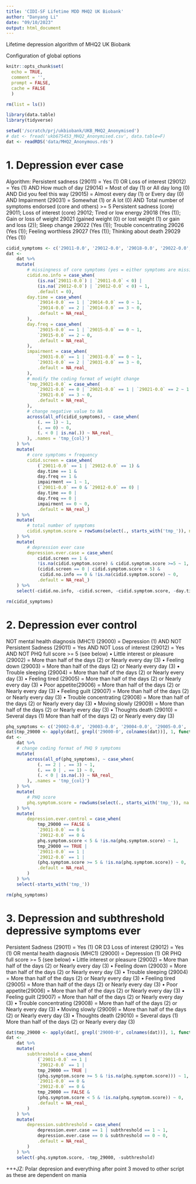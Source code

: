 ```yaml
---
title: 'CIDI-SF Lifetime MDD MHQ2 UK Biobank'
author: "Danyang Li"
date: "09/10/2023"
output: html_document
---
```

Lifetime depression algorithm of MHQ2 UK Biobank 

Configuration of global options 
```r
knitr::opts_chunk$set(
  echo = TRUE,
  comment = '',
  prompt = FALSE,
  cache = FALSE
  )
```

```r
rm(list = ls())
```

```r
library(data.table)
library(tidyverse)
```

```r
setwd('/scratch/prj/ukbiobank/UKB_MHQ2_Anonymised')
# dat <- fread('ukb675453_MHQ2_Anonymised.csv', data.table=F)
dat <- readRDS('data/MHQ2_Anonymous.rds')
```

# 1. Depression ever case
Algorithm: 
Persistent sadness (29011) = Yes (1) OR Loss of interest (29012) = Yes (1)
AND
How much of day (29014) = Most of day (1) or All day long (0)  
AND
Did you feel this way (29015) = Almost every day (1) or Every day (0)
AND
Impairment (29031) = Somewhat (1) or A lot (0)
AND
Total number of symptoms endorsed (core and others) >= 5
Persistent sadness (core) 29011; 
Loss of interest (core) 29012; 
Tired or low energy 29018 (Yes (1)); 
Gain or loss of weight 29021 (gained weight (0) or lost weight (1) or gain and loss (2)); 
Sleep change 29022 (Yes (1)); 
Trouble concentrating 29026 (Yes (1)); 
Feeling worthless 29027 (Yes (1)); 
Thinking about death 29029 (Yes (1))
```r

cidid_symptoms <- c('29011-0.0', '29012-0.0', '29018-0.0', '29022-0.0', '29026-0.0', '29027-0.0', '29029-0.0')
dat <- 
    dat %>% 
    mutate(
        # missingness of core symptoms (yes = either symptoms are missing)
        cidid.no.info = case_when(
            (is.na(`29011-0.0`) | `29011-0.0` < 0) |
            (is.na(`29012-0.0`) | `29012-0.0` < 0) ~ 1,
            .default = 0),  
        day.time = case_when(
            `29014-0.0` == 1 | `29014-0.0` == 0 ~ 1,
            `29014-0.0` == 2 | `29014-0.0` == 3 ~ 0,
            .default = NA_real_
        ),
        day.freq = case_when(
            `29015-0.0` == 1 | `29015-0.0` == 0 ~ 1,
            `29015-0.0` == 2 ~ 0,
            .default = NA_real_
        ),
        impairment = case_when(
            `29031-0.0` == 1 | `29031-0.0` == 0 ~ 1,
            `29031-0.0` == 2 | `29031-0.0` == 3 ~ 0,
            .default = NA_real_
        ),
        # modify the coding format of weight change 
        `tmp_29021-0.0` = case_when(
            `29021-0.0` == 0 | `29021-0.0` == 1 | `29021-0.0` == 2 ~ 1,
            `29021-0.0` == 3 ~ 0,
            .default = NA_real_
        ),
        # change negative value to NA
        across(all_of(cidid_symptoms), ~ case_when(
            (. == 1) ~ 1,
            (. == 0) ~ 0,
            (. < 0 | is.na(.)) ~ NA_real_
        ), .names = 'tmp_{col}')
    ) %>% 
    mutate(
        # core symptoms + frequency
        cidid.screen = case_when(
            (`29011-0.0` == 1 | `29012-0.0` == 1) &
            day.time == 1 &
            day.freq == 1 &
            impairment == 1 ~ 1,
            (`29011-0.0` == 0 & `29012-0.0` == 0) | 
            day.time == 0 |
            day.freq == 0 | 
            impairment == 0 ~ 0,
            .default = NA_real_) 
    ) %>%
    mutate(
        # total number of symptoms
        cidid.symptom.score = rowSums(select(., starts_with('tmp_')), na.rm = TRUE) * NA_real_^(rowSums(!is.na(select(., starts_with('tmp_')))) == 0) # anything ^ 0 equals 1, show NA if all items are missing
    ) %>% 
    mutate(
        # depression ever case
        depression.ever.case = case_when(
            cidid.screen == 1 & 
            !is.na(cidid.symptom.score) & cidid.symptom.score >=5 ~ 1,
            (cidid.screen == 0 | cidid.symptom.score < 5) &
             cidid.no.info == 0 & !is.na(cidid.symptom.score) ~ 0, 
            .default = NA_real_)  
    ) %>% 
    select(-cidid.no.info, -cidid.screen, -cidid.symptom.score, -day.time, -day.freq, -impairment, -starts_with('tmp_'))

rm(cidid_symptoms)

```

# 2. Depression ever control
NOT mental health diagnosis (MHC1) (29000) = Depression (1)
AND NOT Persistent Sadness (29011) = Yes
AND NOT Loss of interest (29012) = Yes
AND NOT PHQ full score >= 5 (see below)
•	Little interest or pleasure (29002) = More than half of the days (2) or Nearly every day (3)
•	Feeling down (29003) = More than half of the days (2) or Nearly every day (3)
•	Trouble sleeping (29004) = More than half of the days (2) or Nearly every day (3)
•	Feeling tired (29005) = More than half of the days (2) or Nearly every day (3)
•	Poor appetite(29006)  = More than half of the days (2) or Nearly every day (3)
•	Feeling guilt (29007) = More than half of the days (2) or Nearly every day (3)
•	Trouble concentrating (29008) = More than half of the days (2) or Nearly every day (3)
•	Moving slowly (29009) = More than half of the days (2) or Nearly every day (3)
•	Thoughts death (29010) = Several days (1) More than half of the days (2) or Nearly every day (3)
```r

phq_symptoms <- c('29002-0.0', '29003-0.0', '29004-0.0', '29005-0.0', '29006-0.0', '29007-0.0', '29008-0.0', '29009-0.0', '29010-0.0')
dat$tmp_29000 <- apply(dat[, grepl('29000-0', colnames(dat))], 1, function(x) {"1" %in% x}) 
dat <- 
    dat %>% 
    # change coding format of PHQ 9 symptoms
    mutate(
        across(all_of(phq_symptoms), ~ case_when(
            (. == 2 | . == 3) ~ 1,
            (. == 0 | . == 1) ~ 0,
            (. < 0 | is.na(.)) ~ NA_real_
        ), .names = 'tmp_{col}')
    ) %>%
    mutate(
        # PHQ score
        phq.symptom.score = rowSums(select(., starts_with('tmp_')), na.rm = TRUE) * NA_real_^(rowSums(!is.na(select(., starts_with('tmp_')))) == 0) 
    ) %>%  
    mutate(
        depression.ever.control = case_when(
            tmp_29000 == FALSE & 
            `29011-0.0` == 0 & 
            `29012-0.0` == 0 & 
            phq.symptom.score < 5 & !is.na(phq.symptom.score) ~ 1,
            tmp_29000 == TRUE | 
            `29011-0.0` == 1 | 
            `29012-0.0` == 1 | 
            (phq.symptom.score >= 5 & !is.na(phq.symptom.score)) ~ 0,
            .default = NA_real_
        )
    ) %>%
    select(-starts_with('tmp_'))

rm(phq_symptoms)

```

# 3. Depression and subthreshold depressive symptoms ever
Persistent Sadness (29011) = Yes (1)
OR
D3 Loss of interest (29012) = Yes (1)
OR
mental health diagnosis (MHC1) (29000) = Depression (1)
OR
PHQ full score >= 5 (see below)
•	Little interest or pleasure (29002) = More than half of the days (2) or Nearly every day (3)
•	Feeling down (29003) = More than half of the days (2) or Nearly every day (3)
•	Trouble sleeping (29004) = More than half of the days (2) or Nearly every day (3)
•	Feeling tired (29005) = More than half of the days (2) or Nearly every day (3)
•	Poor appetite(29006)  = More than half of the days (2) or Nearly every day (3)
•	Feeling guilt (29007) = More than half of the days (2) or Nearly every day (3)
•	Trouble concentrating (29008) = More than half of the days (2) or Nearly every day (3)
•	Moving slowly (29009) = More than half of the days (2) or Nearly every day (3)
•	Thoughts death (29010) = Several days (1) More than half of the days (2) or Nearly every day (3)
```r
dat$tmp_29000 <- apply(dat[, grepl('29000-0', colnames(dat))], 1, function(x) {"1" %in% x}) 
dat <- 
    dat %>% 
    mutate(
        subthreshold = case_when(
            (`29011-0.0` == 1 | 
            `29012-0.0` == 1 | 
            tmp_29000 == TRUE | 
            (phq.symptom.score >= 5 & !is.na(phq.symptom.score))) ~ 1,
            `29011-0.0` == 0 & 
            `29012-0.0` == 0 & 
            tmp_29000 == FALSE & 
            (phq.symptom.score < 5 & !is.na(phq.symptom.score)) ~ 0,
            .default = NA_real_
        )
    ) %>%
    mutate(
        depression.subthreshold = case_when(
            depression.ever.case == 1 | subthreshold == 1 ~ 1,
            depression.ever.case == 0 & subthreshold == 0 ~ 0,
            .default = NA_real_
        )
    ) %>%
    select(-phq.symptom.score, -tmp_29000, -subthreshold)

```

+++JZ: Polar depresion and everything after point 3 moved to other script as these are dependent on mania




